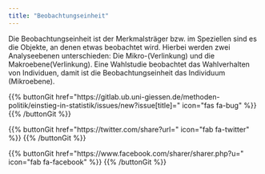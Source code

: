 ```yaml
---
title: "Beobachtungseinheit"
---
```


Die Beobachtungseinheit ist der Merkmalsträger bzw. im Speziellen sind es die Objekte, an denen etwas beobachtet wird.
Hierbei werden zwei Analyseebenen unterschieden: Die Mikro-(Verlinkung) und die Makroebene(Verlinkung).
Eine Wahlstudie beobachtet das Wahlverhalten von Individuen, damit ist die Beobachtungseinheit das Individuum (Mikroebene).

{{% buttonGit href=\"https\:\/\/gitlab.ub.uni-giessen.de\/methoden-politik\/einstieg-in-statistik\/issues\/new?issue[title]=\" icon=\"fas fa-bug\" %}} {{% /buttonGit %}} 

{{% buttonGit href=\"https\:\/\/twitter.com\/share?url=\" icon=\"fab fa-twitter\" %}} {{% /buttonGit %}}

{{% buttonGit href=\"https\:\/\/www.facebook.com\/sharer\/sharer.php?u=\" icon=\"fab fa-facebook\" %}} {{% /buttonGit %}}